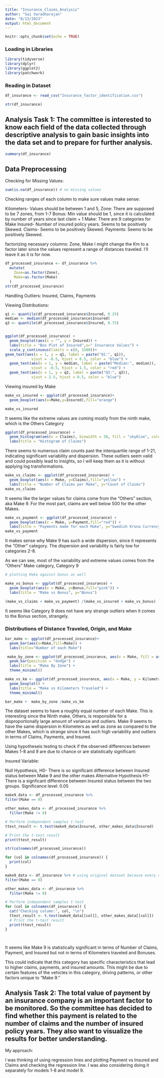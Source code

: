 ```yaml
---
title: "Insurance_Claims_Analysis"
author: "Sai Varadharajan"
date: "8/13/2023"
output: html_document
---
```


```r
knitr::opts_chunk$set(echo = TRUE)
```
### Loading in Libraries
```r
library(tidyverse)
library(dplyr)
library(ggplot2)
library(patchwork)
```
### Reading in Dataset

```r
df_insurance <- read_csv("Insurance_factor_identification.csv")
```

```r
str(df_insurance)
```
## Analysis Task 1: The committee is interested to know each field of the data collected through descriptive analysis to gain basic insights into the data set and to prepare for further analysis. 

```r
summary(df_insurance)
```

## Data Preprocessing

Checking for Missing Values:
```r
sum(is.na(df_insurance)) # no missing values
```
Checking ranges of each column to make sure values make sense:

 Kilometers- Values should be between 1 and 5, 
 Zone: There are supposed to be 7 zones, from 1-7
 Bonus: Min value should be 1, since it is calculated by number of years since last claim + 1
 Make: There are 9 categories for Make
 Insured- Number of insured policy years. Seems to be positively Skewed.
 Claims- Seems to be positively Skewed.
 Payments: Seems to be positively Skewed.

factorizing necessary columns: Zone, Make
I might change the Km to a factor later since the values represent a range of distances traveled. I'll leave it as it is for now.

```r
df_processed_insurance <- df_insurance %>%
  mutate(
    Zone=as.factor(Zone),
    Make=as.factor(Make)
  )
str(df_processed_insurance)
```
Handling Outliers:
Insured, Claims, Payments

Viewing Distributions:
```r

q1 <- quantile(df_processed_insurance$Insured, 0.25)
median <- median(df_processed_insurance$Insured)
q3 <- quantile(df_processed_insurance$Insured, 0.75)


ggplot(df_processed_insurance) +
  geom_boxplot(aes(x = "", y = Insured)) +
  labs(title = "Box Plot of Insured",x=" Insurance Values") +
  scale_y_continuous(limits = c(0, 1500))+
geom_text(aes(x = 1, y = q1, label = paste("Q1:", q1)),
            vjust = -0.5, hjust = 0.5, color = "blue") +
  geom_text(aes(x = 1, y = median, label = paste("Median:", median)),
            vjust = -0.5, hjust = 1.5, color = "red") +
  geom_text(aes(x = 1, y = q3, label = paste("Q3:", q3)),
            vjust = 2.5, hjust = 0.5, color = "blue")

```
Viewing insured by Make

```r
make_vs_insured <- ggplot(df_processed_insurance)+
  geom_boxplot(aes(x=Make,y=Insured),fill="orange")

make_vs_insured
```

It seems like the extreme values are coming mostly from the ninth make, which is the Others Category






```r
ggplot(df_processed_insurance) +
  geom_histogram(aes(x = Claims), binwidth = 30, fill = "skyblue", color = "black") +
  labs(title = "Histogram of Claims")
```
There seems to numerous claim counts past the interquartile range of 1-21, indicating significant variability and dispersion. These outliers seem valid and could possibly lead to insights, so I will keep them as it is without applying log transformations.

```r
make_vs_claims <- ggplot(df_processed_insurance) +
  geom_boxplot(aes(x = Make, y=Claims),fill="yellow") +
  labs(title = "Number of Claims per Make", y="Count of Claims")
make_vs_claims
```
It seems like the larger values for claims come from the "Others" section, aka Make 9. For the most part, claims are well below 500 for the other Makes.



```r
make_vs_payment <- ggplot(df_processed_insurance) +
  geom_boxplot(aes(x = Make, y=Payment,fill="red")) +
  labs(title = "Payments made for each Make", y="Swedish Krona Currency")
make_vs_payment
```
It makes sense why Make 9 has such a wide dispersion, since it represents the "Other" category. The dispersion and variability is fairly low for categories 2-8.



As we can see, most of the variability and extreme values comes from the "Others" Make category, Category 9
```r
# plotting Make against bonus as well

make_vs_bonus <- ggplot(df_processed_insurance) +
  geom_boxplot(aes(x = Make, y=Bonus,fill="pink")) +
  labs(title = "Make vs Bonus", y="Bonus")

(make_vs_claims + make_vs_payment) /(make_vs_insured + make_vs_bonus)

```
It seems like Category 9 does not have any strange outliers when it comes to the Bonus section, strangely.

### Distributions of Distance Traveled, Origin, and Make





```r
bar_make <- ggplot(df_processed_insurance)+
  geom_bar(aes(x=Make,fill=Make)) +
  labs(title="Number of each Make")

 make_by_zone <- ggplot(df_processed_insurance, aes(x = Make, fill = as.factor(Zone))) +
  geom_bar(position = "dodge") +
  labs(title = "Make By Zone") +
  theme_minimal()

make_vs_km <- ggplot(df_processed_insurance, aes(x = Make, y = Kilometres,fill=Make)) +
  geom_boxplot() +
  labs(title = "Make vs Kilometers Traveled") +
  theme_minimal()

bar_make +  make_by_zone /make_vs_km
```

The dataset seems to have a roughly equal number of each Make. This is interesting since the Ninth make, Others, is responsible for a disproportionally large amount of variance and outliers. Make 9 seems to have the same dispersion in Kilometers as well as zone  as compared to the other Makes, which is strange since it has such high variability and outliers in terms of Claims, Payments, and Insured.


Using hypotheseis testing to check if the observed differences between Makes 1-8 and 9 are due to chance or are statistically significant:

Insured Variable:

Null Hypothesis, H0- There is so significant difference between Insured status between Make 9 and the other makes
Alternative Hypothesis H1- There is a signficant difference between Insured status between the two groups.
Significance level: 0.05

```r
make9_data <- df_processed_insurance %>%
filter(Make == 9)

other_makes_data <- df_processed_insurance %>%
  filter(Make != 9)

# Perform independent samples t-test
ttest_result <- t.test(make9_data$Insured, other_makes_data$Insured)

# Print the t-test result
print(ttest_result)

```
```r
str(colnames(df_processed_insurance))

for (col in colnames(df_processed_insurance)) {
  print(col)
}
```


```r
make9_data <- df_insurance %>% # using original dataset because every column in original is numeric
filter(Make == 9)

other_makes_data <- df_insurance %>%
  filter(Make != 9)

# Perform independent samples t-test
for (col in colnames(df_insurance)) {
  cat("Checking column:", col, "\n")
  ttest_result <- t.test(make9_data[[col]], other_makes_data[[col]])
  # Print the t-test result
  print(ttest_result)
}




```
It seems like Make 9 is statistically significant in terms of Number of Claims, Payment, and Insured but not in terms of Kilometers traveled and Bonuses.

This could indicate that this category has specific characteristics that lead to higher claims, payments, and insured amounts. This might be due to certain features of the vehicles in this category, driving patterns, or other factors unique to "Make 9."

## Analysis Task 2: The total value of payment by an insurance company is an important factor to be monitored. So the committee has decided to find whether this payment is related to the number of claims and the number of insured policy years. They also want to visualize the results for better understanding. 

My approach:

I was thinking of using regression lines and plotting Payment vs Insured and Claims and checking the regression line. I was also considering doing it separately for models 1-8 and model 9. 


